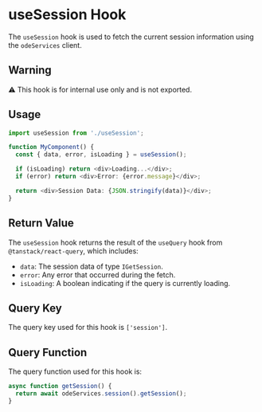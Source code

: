 
<Meta title="Hooks/useSession" />

# useSession Hook

The `useSession` hook is used to fetch the current session information using the `odeServices` client.

## Warning

⚠️ This hook is for internal use only and is not exported.

## Usage

```typescript
import useSession from './useSession';

function MyComponent() {
  const { data, error, isLoading } = useSession();

  if (isLoading) return <div>Loading...</div>;
  if (error) return <div>Error: {error.message}</div>;

  return <div>Session Data: {JSON.stringify(data)}</div>;
}
```

## Return Value

The `useSession` hook returns the result of the `useQuery` hook from `@tanstack/react-query`, which includes:

- `data`: The session data of type `IGetSession`.
- `error`: Any error that occurred during the fetch.
- `isLoading`: A boolean indicating if the query is currently loading.

## Query Key

The query key used for this hook is `['session']`.

## Query Function

The query function used for this hook is:

```typescript
async function getSession() {
  return await odeServices.session().getSession();
}
```
